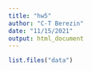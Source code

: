 ```yaml
---
title: "hw5"
author: "C-T Berezin"
date: "11/15/2021"
output: html_document
---
```


```r
list.files("data")
```
